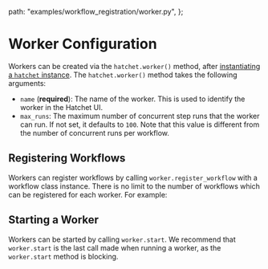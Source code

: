
  path: "examples/workflow_registration/worker.py",
};


# Worker Configuration

Workers can be created via the `hatchet.worker()` method, after [instantiating a `hatchet` instance](./client). The `hatchet.worker()` method takes the following arguments:

- `name` (**required**): The name of the worker. This is used to identify the worker in the Hatchet UI.
- `max_runs`: The maximum number of concurrent step runs that the worker can run. If not set, it defaults to `100`. Note that this value is different from the number of concurrent runs per workflow.

## Registering Workflows

Workers can register workflows by calling `worker.register_workflow` with a workflow class instance. There is no limit to the number of workflows which can be registered for each worker. For example:

<GithubSnippet src={WorkflowRegistration} target="WorkflowRegistration" />

## Starting a Worker

Workers can be started by calling `worker.start`. We recommend that `worker.start` is the last call made when running a worker, as the `worker.start` method is blocking.
